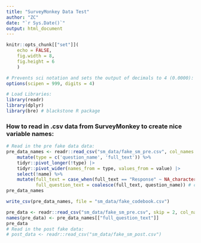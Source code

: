 ```yaml
---
title: "SurveyMonkey Data Test"
author: "ZC"
date: "`r Sys.Date()`"
output: html_document
---
```


```r
knitr::opts_chunk[["set"]](
    echo = FALSE, 
    fig.width = 8,
    fig.height = 6
    )

# Prevents sci notation and sets the output of decimals to 4 (0.0000):
options(scipen = 999, digits = 4)

# Load Libraries:
library(readr)
library(dplyr)
library(bre) # blackstone R package
```


### How to read in .csv data from SurveyMonkey to create nice variable names:
```r
# Read in the pre fake data data:
pre_data_names <- readr::read_csv("sm_data/fake_sm_pre.csv", col_names = FALSE, show_col_types = FALSE) %>% slice(1:2) %>%  
    mutate(type = c('question_name', 'full_text')) %>% 
    tidyr::pivot_longer(!type) |> 
    tidyr::pivot_wider(names_from = type, values_from = value) |> 
    select(!name) %>% 
    mutate(full_text = case_when(full_text == "Response" ~ NA_character_, TRUE ~ full_text), # turn "Response" to NA
           full_question_text = coalesce(full_text, question_name)) # combine two columns into new col, take first non-missing
pre_data_names

write_csv(pre_data_names, file = "sm_data/fake_codebook.csv")

pre_data <- readr::read_csv("sm_data/fake_sm_pre.csv", skip = 2, col_names = FALSE, show_col_types = FALSE) 
names(pre_data) <- pre_data_names[["full_question_text"]]
pre_data
# Read in the post fake data:
# post_data <- readr::read_csv("sm_data/fake_sm_post.csv")

```
